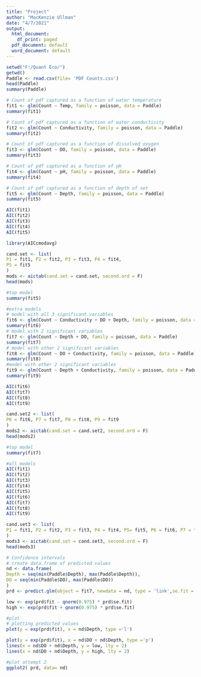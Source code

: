 ---
title: "Project"
author: "MacKenzie Ullman"
date: "4/7/2021"
output:
  html_document:
    df_print: paged
  pdf_document: default
  word_document: default
---

```{r}
setwd("F:/Quant Eco/")
getwd()
Paddle <- read.csv(file= 'PDF Counts.csv')
head(Paddle)
summary(Paddle)
```

```{r}
# Count of pdf captured as a function of water temperature
fit1 <- glm(Count ~ Temp, family = poisson, data = Paddle)
summary(fit1)
```
```{r}
# Count of pdf captured as a function of water conductivity
fit2 <- glm(Count ~ Conductivity, family = poisson, data = Paddle)
summary(fit2)

```
```{r}
# Count of pdf captured as a function of dissolved oxygen 
fit3 <- glm(Count ~ DO, family = poisson, data = Paddle)
summary(fit3)
```
```{r}
# Count of pdf captured as a function of pH
fit4 <- glm(Count ~ pH, family = poisson, data = Paddle)
summary(fit4)
```

```{r}
# Count of pdf captured as a function of depth of set
fit5 <- glm(Count ~ Depth, family = poisson, data = Paddle)
summary(fit5)
```

```{r}
AIC(fit1)
AIC(fit2)
AIC(fit3)
AIC(fit4)
AIC(fit5)
```

```{r}


library(AICcmodavg)
```

```{r}
cand.set <- list(
P1 = fit1, P2 = fit2, P3 = fit3, P4 = fit4,
P5 = fit5
)
mods <- aictab(cand.set = cand.set, second.ord = F)
head(mods)
```

```{r}
#top model
summary(fit5)
```

```{r}
#extra models 
# model with all 3 significant variables
fit6 <- glm(Count ~ Conductivity + DO + Depth, family = poisson, data = Paddle)
summary(fit6)
# model with 2 significant variables
fit7 <- glm(Count ~ Depth + DO, family = poisson, data = Paddle)
summary(fit7)
# model with other 2 significant variables
fit8 <- glm(Count ~ DO + Conductivity, family = poisson, data = Paddle)
summary(fit8)
#model with other 2 significant variables
fit9 <- glm(Count ~ Depth + Conductivity, family = poisson, data = Paddle)
summary(fit9)
```

```{r}
AIC(fit6)
AIC(fit7)
AIC(fit8)
AIC(fit9)
```
```{r}
cand.set2 <- list(
P6 = fit6, P7 = fit7, P8 = fit8, P9 = fit9
)
mods2 <- aictab(cand.set = cand.set2, second.ord = F)
head(mods2)
```
```{r}
#top model 
summary(fit7)
```

```{r}
#all models
AIC(fit1)
AIC(fit2)
AIC(fit3)
AIC(fit4)
AIC(fit5)
AIC(fit6)
AIC(fit7)
AIC(fit8)
AIC(fit9)

cand.set3 <- list(
P1 = fit1, P2 = fit2, P3 = fit3, P4 = fit4, P5= fit5, P6 = fit6, P7 = fit7, P8 = fit8, P9 = fit9
)
mods3 <- aictab(cand.set = cand.set3, second.ord = F)
head(mods3)
```


```{r}
# Confidence intervals
# create data.frame of predicted values
nd <- data.frame(
Depth = seq(min(Paddle$Depth), max(Paddle$Depth)),
DO = seq(min(Paddle$DO), max(Paddle$DO))
)
prd <- predict.glm(object = fit7, newdata = nd, type = 'link',se.fit = T)

low <- exp(prd$fit - qnorm(0.975) * prd$se.fit)
high <- exp(prd$fit + qnorm(0.975) * prd$se.fit)
```

```{r}
#plot
# plotting predicted values
plot(y = exp(prd$fit), x = nd$Depth, type ='l')

plot(y = exp(prd$fit), x = nd$DO + nd$Depth, type ='p')
lines(x = nd$DO + nd$Depth, y = low, lty = 2)
lines(x = nd$DO + nd$Depth, y = high, lty = 2)
```
```{r}
#plot attempt 2
ggplot2( prd, data= nd)
```

